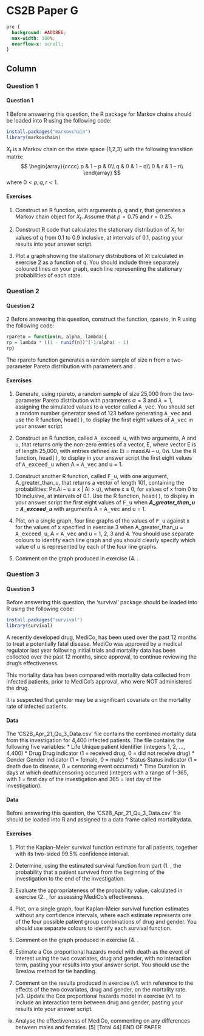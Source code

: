CS2B Paper G {data-navmenu="R for Risk Modelling and Survival Analysis"}
==============================================================


```css
pre {
  background: #ADD8E6;
  max-width: 100%;
  overflow-x: scroll;
}
```


Column {.tabset}
--------------------------------

### Question 1

<h4>Question 1</h4>


1 Before answering this question, the R package for Markov chains should be loaded 
into R using the following code: 
```r
install.packages("markovchain") 
library(markovchain)
```
$X_t$ is a Markov chain on the state space {1,2,3} with the following transition matrix: 
$$
\begin{array}{cccc}
p & 1 – p & 0\\
q & 0 & 1 – q\\
0 & r & 1 – r\\
\end{array}
$$
where $0 < p, q, r < 1$. 

#### Exercises

1.  Construct an R function, with arguments p, q and r, that generates a Markov chain object for $X_t$. 
 Assume that $p = 0.75$ and $r = 0.25$. 

2.  Construct R code that calculates the stationary distribution of $X_t$ for values of q from 0.1 to 0.9 inclusive, at intervals of 0.1, pasting your results into your 
answer script.<p> 

3. Plot a graph showing the stationary distributions of Xt calculated in exercise 2 as 
a function of q. You should include three separately coloured lines on your graph, each line representing the stationary probabilities of each state.  

### Question 2

<h4>Question 2</h4>


2 Before answering this question, construct the function, rpareto, in R using the 
following code: 

```r
rpareto = function(n, alpha, lambda){ 
rp = lambda * ((1 - runif(n))^(-1/alpha) - 1) 
rp}
```
The rpareto function generates a random sample of size n from a two-parameter 
Pareto distribution with parameters \alpha and \lambda. 

#### Exercises

1. Generate, using rpareto, a random sample of size 25,000 from the 
two-parameter Pareto distribution with parameters $\alpha = 3$ and $\lambda = 1$, assigning 
the simulated values to a vector called <tt>A_vec</tt>. You should set a random number generator seed of 123 before generating <tt>A_vec</tt> and use the R function, 
<tt>head()</tt>, to display the first eight values of <tt>A_vec</tt> in your answer script.  

2. Construct an R function, called <tt>A_exceed_u</tt>, with two arguments, A and u, that 
returns only the non-zero entries of a vector, E, where vector E is of length 
25,000, with entries defined as: 
Ei = maxሼAi – u, 0ሽ.
Use the R function, <tt>head()</tt>, to display in your answer script the first eight 
values of <tt>A_exceed_u</tt> when A = <tt>A_vec</tt> and u = 1.  

3.  Construct another R function, called <tt>F_u</tt>, with one argument, A_greater_than_u, that returns a vector of length 101, containing the 
probabilities: 
PሺAi – u ≤ x | Ai > u), where x ≥ 0, 
for values of x from 0 to 10 inclusive, at intervals of 0.1. 
Use the R function, <tt>head()</tt>, to display in your answer script the first eight values of <tt>F_u</tt> when ***A_greater_than_u = <tt>A_exceed_u</tt>*** with arguments 
A = <tt>A_vec</tt> and u = 1. 

4. Plot, on a single graph, four line graphs of the values of <tt>F_u</tt> against x for the values of x specified in exercise 3 when A_greater_than_u = <tt>A_exceed_u</tt>, 
A = <tt>A_vec</tt> and u = 1, 2, 3 and 4. You should use separate colours to identify each line graph and you should clearly specify which value of u is represented 
by each of the four line graphs.  

5. Comment on the graph produced in exercise  (4. . 

### Question 3

<h4>Question 3</h4>
Before answering this question, the ‘survival’ package should be loaded into R using the following code: 
```r
install.packages("survival") 
library(survival)
```
A recently developed drug, MediCo, has been used over the past 12 months to treat a potentially fatal disease. 
MediCo was approved by a medical regulator last year following initial trials and mortality data has been collected over the past 12 months, since approval, to continue reviewing the drug’s effectiveness. 

This mortality data has been compared with mortality data collected from infected patients, prior to MediCo’s approval, who were NOT administered the drug. 

It is suspected that gender may be a significant covariate on the mortality rate of infected patients. 


#### Data 

The ‘CS2B_Apr_21_Qu_3_Data.csv’ file contains the combined mortality data from this investigation for 4,400 infected patients. The file contains the following five 
variables: 
* Life Unique patient identifier (integers 1, 2, …, 4,400) 
* Drug Drug indicator (1 = received drug, 0 = did not receive drug) 
* Gender Gender indicator (1 = female, 0 = male) 
* Status Status indicator (1 = death due to disease, 0 = censoring event 
occurred) 
* Time Duration in days at which death/censoring occurred (integers with a 
range of 1–365, with 1 = first day of the investigation and 
365 = last day of the investigation). 

#### Data

Before answering this question, the ‘CS2B_Apr_21_Qu_3_Data.csv’ file should be 
loaded into R and assigned to a data frame called mortalitydata. 

#### Exercises
1. Plot the Kaplan–Meier survival function estimate for all patients, together with 
its two-sided 99.5% confidence interval.  

2. Determine, using the estimated survival function from part (1. , the probability 
that a patient survived from the beginning of the investigation to the end of the 
investigation.  

3. Evaluate the appropriateness of the probability value, calculated in exercise  (2.  , 
for assessing MediCo’s effectiveness.  

4. Plot, on a single graph, four Kaplan–Meier survival function estimates without 
any confidence intervals, where each estimate represents one of the four 
possible patient group combinations of drug and gender. You should use 
separate colours to identify each survival function.  
5. Comment on the graph produced in exercise  (4. .  
<p>
6. Estimate a Cox proportional hazards model with death as the event of interest 
using the two covariates, drug and gender, with no interaction term, pasting 
your results into your answer script. You should use the Breslow method for 
tie handling.  

7. Comment on the results produced in exercise  (v1.  with reference to the effects of 
the two covariates, drug and gender, on the mortality rate. 
(v3.  Update the Cox proportional hazards model in exercise  (v1.  to include an 
interaction term between drug and gender, pasting your results into your 
answer script.  
(ix) Analyse the effectiveness of MediCo, commenting on any differences between 
males and females. [5] 
 [Total 44] 
END OF PAPER 